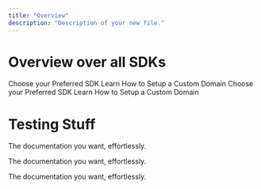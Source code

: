 ```yaml
---
title: "Overview"
description: "Description of your new file."
---
```


# Overview over all SDKs

<CardGroup cols={2}>
  <Card title="Quickstart" icon="pen-to-square" href="/basic-setup">
    Choose your Preferred SDK
  </Card>
  <Card title="How-To Guides" icon="image" href="/">
    Learn How to Setup a Custom Domain
  </Card>
</CardGroup>

<CardGroup cols={2}>
  <Card title="Quickstart" icon="Node.png" href="/basic-setup" img="Node.png">
    Choose your Preferred SDK
  </Card>
  <Card title="How-To Guides" icon="image" href="/">
    Learn How to Setup a Custom Domain
  </Card>
</CardGroup>

# Testing Stuff

<Icon icon="/Node.png" iconType="solid" /> The documentation you want, effortlessly.

<Icon icon="/node.svg" iconType="solid" /> The documentation you want, effortlessly.


<Icon icon="node.svg" iconType="solid" /> The documentation you want, effortlessly.